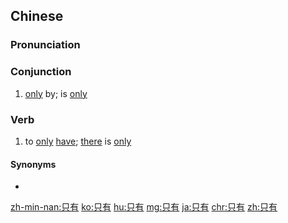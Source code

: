 ==Chinese==
{{zh-forms|t2=祇有}}

===Pronunciation===
{{zh-pron
|m=zhǐyǒu
|c=zi2 jau5
|h=pfs=chṳ́-yû
|mn=xm,zz,tw:chí-ū/qz:chí-ǔ
|cat=con,v
}}

===Conjunction===
{{zh-con}}

# [[only]] by; is [[only]]

===Verb===
{{zh-verb}}

# to [[only]] [[have]]; [[there]] is [[only]]
#: {{zh-x|沒有 最好，只有 更{gèng}好|There is no best, '''only''' better.}}

====Synonyms====
* {{zh-l|唯有}}

{{zh-cat|Elementary}}

[[zh-min-nan:只有]]
[[ko:只有]]
[[hu:只有]]
[[mg:只有]]
[[ja:只有]]
[[chr:只有]]
[[zh:只有]]